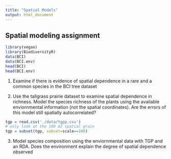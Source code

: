 ```yaml
---
title: "Spatial Models"
output: html_document
---
```


## Spatial modeling assignment

```r
library(vegan)
library(BiodiversityR)
data(BCI)
data(BCI.env)
head(BCI)
head(BCI.env)
```

1) Examine if there is evidence of spatial dependence in a rare and a common
species in the BCI tree dataset


2) Use the tallgrass prairie dataset to examine spatial dependence in richness.
Model the species richness of the plants using the available enviornmental
information (not the spatial coordinates). 
Are the errors of this model still spatially autocorrelated?

```r
tgp = read.csv('./data/tgpp.csv')
# only look at the 100 m2 spatial grain
tgp = subset(tgp, subset=scale==100)
```

3) Model species composition using the enviornmental data with TGP and an RDA. 
Does the environment explain the degree of spatial dependence observed



